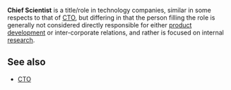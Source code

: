 '''Chief Scientist''' is a title/role in technology companies, similar in some respects to that of [[CTO]], but differing in that the person filling the role is generally not considered directly responsible for either [[product development]] or inter-corporate relations, and rather is focused on internal [[research]].

==See also==
*[[CTO]]
